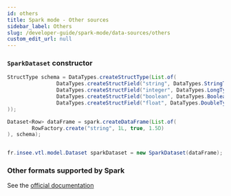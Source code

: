 ```yaml
---
id: others
title: Spark mode - Other sources
sidebar_label: Others
slug: /developer-guide/spark-mode/data-sources/others
custom_edit_url: null
---
```


### `SparkDataset` constructor

```java
StructType schema = DataTypes.createStructType(List.of(
                DataTypes.createStructField("string", DataTypes.StringType, false),
                DataTypes.createStructField("integer", DataTypes.LongType, false),
                DataTypes.createStructField("boolean", DataTypes.BooleanType, false),
                DataTypes.createStructField("float", DataTypes.DoubleType, false)
));

Dataset<Row> dataFrame = spark.createDataFrame(List.of(
        RowFactory.create("string", 1L, true, 1.5D)
), schema);


fr.insee.vtl.model.Dataset sparkDataset = new SparkDataset(dataFrame);
```

### Other formats supported by Spark

See the [official documentation](https://spark.apache.org/docs/latest/sql-data-sources.html)


